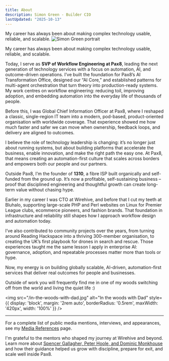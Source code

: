 ```yaml
---
title: About
description: Simon Green - Builder CIO
lastUpdated: "2025-10-13"
---
```



<UpdatedBadge date={frontmatter.lastUpdated} />
My career has always been about making complex technology usable, reliable, and scalable.
<img 
  src="/me2.jpg" 
  alt="Simon Green portrait" 
  style={{
    float: 'left',
    marginRight: '2rem',
    marginBottom: '1rem',
    border: '3px solid #e5e7eb',
    borderRadius: '0.75rem',
    maxWidth: '180px',
    width: '100%',
    boxSizing: 'border-box'
  }} 
/>


My career has always been about making complex technology usable, reliable, and scalable.

Today, I serve as **SVP of Workflow Engineering at Pax8**, leading the next generation of technology services with a focus on automation, AI, and outcome-driven operations. I’ve built the foundation for Pax8’s AI Transformation Office, designed our “AI Core,” and established patterns for multi-agent orchestration that turn theory into production-ready systems. My work centres on workflow engineering: reducing toil, improving adoption, and embedding automation into the everyday life of thousands of people.

Before this, I was Global Chief Information Officer at Pax8, where I reshaped a classic, single-region IT team into a modern, pod-based, product-oriented organisation with worldwide coverage. That experience showed me how much faster and safer we can move when ownership, feedback loops, and delivery are aligned to outcomes.

I believe the role of technology leadership is changing: it’s no longer just about running systems, but about building platforms that accelerate the business, enable innovation, and make the right path the easy one. At Pax8, that means creating an automation-first culture that scales across borders and empowers both our people and our partners.

Outside Pax8, I'm the founder of **1310**, a fibre ISP built organically and self-funded from the ground up. It’s now a profitable, self-sustaining business – proof that disciplined engineering and thoughtful growth can create long-term value without chasing hype.

Earlier in my career I was CTO at Wirehive, and before that I cut my teeth at Bluhalo, supporting large-scale PHP and Perl websites on Linux for Premier League clubs, ecommerce pioneers, and fashion brands. That foundation in infrastructure and reliability still shapes how I approach workflow design and automation today.

I’ve also contributed to community projects over the years, from turning around Reading Hackspace into a thriving 300-member organisation, to creating the UK’s first playbook for drones in search and rescue. Those experiences taught me the same lesson I apply in enterprise AI: governance, adoption, and repeatable processes matter more than tools or hype.

Now, my energy is on building globally scalable, AI-driven, automation-first services that deliver real outcomes for people and businesses.

Outside of work you will frequently find me in one of my woods switching off from the world and living the quiet life :)

<img 
  src="/in-the-woods-with-dad.jpg" 
  alt="In the woods with Dad" 
  style={{ display: 'block', margin: '2rem auto', borderRadius: '0.5rem', maxWidth: '420px', width: '100%' }} 
/>


---

For a complete list of public media mentions, interviews, and appearances, see my [Media References](/media) page.

I'm grateful to the mentors who shaped my journey at Wirehive and beyond. Learn more about [Spencer Gallagher, Peter Hoole, and Dominic Monkhouse](/mentors) and how their guidance helped us grow with discipline, prepare for exit, and scale well inside Pax8.